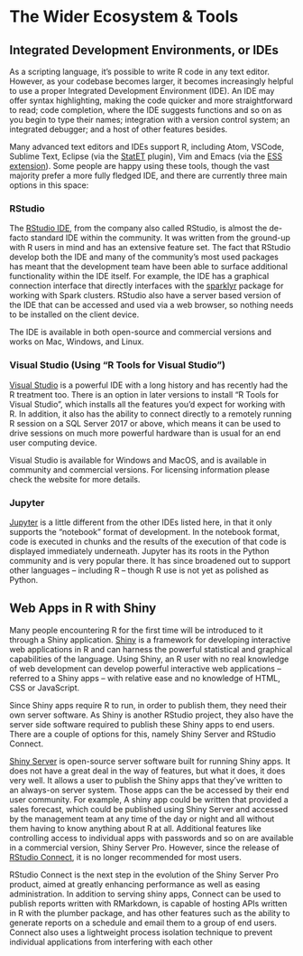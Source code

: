 # The Wider Ecosystem & Tools

## Integrated Development Environments, or IDEs

As a scripting language, it’s possible to write R code in any text editor. However, as your codebase becomes larger, it becomes increasingly helpful to use a proper Integrated Development Environment (IDE). An IDE may offer syntax highlighting, making the code quicker and more straightforward to read; code completion, where the IDE suggests functions and so on as you begin to type their names; integration with a version control system; an integrated debugger; and a host of other features besides.

Many advanced text editors and IDEs support R, including Atom, VSCode, Sublime Text, Eclipse (via the [StatET](http://www.walware.de/goto/statet) plugin), Vim and Emacs (via the [ESS extension](https://ess.r-project.org/)). Some people are happy using these tools, though the vast majority prefer a more fully fledged IDE, and there are currently three main options in this space:

### RStudio

The [RStudio IDE](https://www.rstudio.com/products/rstudio/), from the company also called RStudio, is almost the de-facto standard IDE within the community. It was written from the ground-up with R users in mind and has an extensive feature set. The fact that RStudio develop both the IDE and many of the community’s most used packages has meant that the development team have been able to surface additional functionality within the IDE itself. For example, the IDE has a graphical connection interface that directly interfaces with the [sparklyr](https://spark.rstudio.com) package for working with Spark clusters. RStudio also have a server based version of the IDE that can be accessed and used via a web browser, so nothing needs to be installed on the client device. 

The IDE is available in both open-source and commercial versions and works on Mac, Windows, and Linux.

### Visual Studio (Using “R Tools for Visual Studio”)

[Visual Studio](https://visualstudio.com) is a powerful IDE with a long history and has recently had the R treatment too. There is an option in later versions to install “R Tools for Visual Studio”, which installs all the features you’d expect for working with R. In addition, it also has the ability to connect directly to a remotely running R session on a SQL Server 2017 or above, which means it can be used to drive sessions on much more powerful hardware than is usual for an end user computing device. 

Visual Studio is available for Windows and MacOS, and is available in community and commercial versions. For licensing information please check the website for more details.

### Jupyter

[Jupyter](http://jupyter.org/) is a little different from the other IDEs listed here, in that it only supports the “notebook” format of development. In the notebook format, code is executed in chunks and the results of the execution of that code is displayed immediately underneath. Jupyter has its roots in the Python community and is very popular there. It has since broadened out to support other languages -- including R -- though R use is not yet as polished as Python.


## Web Apps in R with Shiny

Many people encountering R for the first time will be introduced to it through a Shiny application. [Shiny](https://shiny.rstudio.com/) is a framework for developing interactive web applications in R and can harness the powerful statistical and graphical capabilities of the language. Using Shiny, an R user with no real knowledge of web development can develop powerful interactive web applications -- referred to a Shiny apps -- with relative ease and no knowledge of HTML, CSS or JavaScript.

Since Shiny apps require R to run, in order to publish them, they need their own server software. As Shiny is another RStudio project, they also have the server side software required to publish these Shiny apps to end users. There are a couple of options for this, namely Shiny Server and RStudio Connect.

[Shiny Server](https://www.rstudio.com/products/shiny/shiny-server/) is open-source server software built for running Shiny apps. It does not have a great deal in the way of features, but what it does, it does very well. It allows a user to publish the Shiny apps that they've written to an always-on server system. Those apps can the be accessed by their end user community. For example, A shiny app could be written that provided a sales forecast, which could be published using Shiny Server and accessed by the management team at any time of the day or night and all without them having to know anything about R at all. Additional features like controlling access to individual apps with passwords and so on are available in a commercial version, Shiny Server Pro. However, since the release of [RStudio Connect](https://www.rstudio.com/products/connect/), it is no longer recommended for most users.

RStudio Connect is the next step in the evolution of the Shiny Server Pro product, aimed at greatly enhancing performance as well as easing administration. In addition to serving shiny apps, Connect can be used to publish reports written with RMarkdown, is capable of hosting APIs written in R with the plumber package, and has other features such as the ability to generate reports on a schedule and email them to a group of end users. Connect also uses a lightweight process isolation technique to prevent individual applications from interfering with each other
